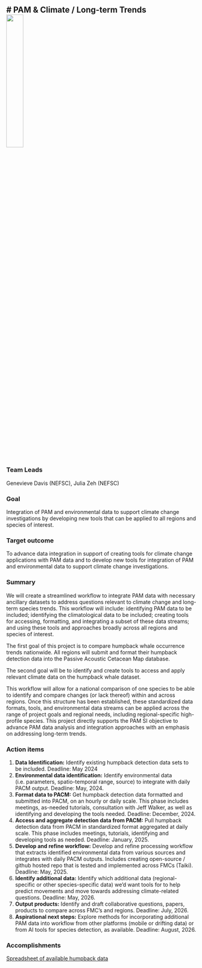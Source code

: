 # PAM & Climate / Long-term Trends ![](/content/images/Priority_project_graphics/Climate_trends/humpback_whale.png){width=30%}
---

### Team Leads
Genevieve Davis (NEFSC), Julia Zeh (NEFSC)

### Goal
Integration of PAM and environmental data to support climate change investigations by developing new tools that can be applied to all regions and species of interest. 

### Target outcome
To advance data integration in support of creating tools for climate change applications with PAM data and to develop new tools for integration of PAM and environmental data to support climate change investigations.

### Summary
We will create a streamlined workflow to integrate PAM data with necessary ancillary datasets to address questions relevant to climate change and long-term species trends. This workflow will include: identifying PAM data to be included; identifying the climatological data to be included; creating tools for accessing, formatting, and integrating a subset of these data streams; and using these tools and approaches broadly across all regions and species of interest. 

The first goal of this project is to compare humpback whale occurrence trends nationwide. All regions will submit and format their humpback detection data into the Passive Acoustic Cetacean Map database. 

The second goal will be to identify and create tools to access and apply relevant climate data on the humpback whale dataset. 

This workflow will allow for a national comparison of one species to be able to identify and compare changes (or lack thereof) within and across regions. Once this structure has been established, these standardized data formats, tools, and environmental
data streams can be applied across the range of project goals and regional needs, including regional-specific high-profile species. This project directly supports the PAM SI objective to advance PAM data analysis and integration approaches with an emphasis on addressing long-term trends.

### Action items
1. **Data Identification:** Identify existing humpback detection data sets to be included. Deadline: May 2024
2. **Environmental data identification:** Identify environmental data (i.e. parameters, spatio-temporal range, source) to integrate with daily PACM output. Deadline: May, 2024.
3. **Format data to PACM:** Get humpback detection data formatted and submitted into PACM, on an hourly or daily scale. This phase includes meetings, as-needed tutorials, consultation with Jeff Walker, as well as identifying and developing the tools needed. Deadline: December, 2024.
4. **Access and aggregate detection data from PACM:** Pull humpback detection data from PACM in standardized format aggregated at daily scale. This phase includes meetings, tutorials, identifying and developing tools as needed. Deadline: January, 2025.
5. **Develop and refine workflow:** Develop and refine processing workflow that extracts identified environmental data from various sources and integrates with daily PACM outputs. Includes creating open-source / github hosted repo that is tested and implemented across FMCs (Taiki). Deadline: May, 2025.
6. **Identify additional data:** Identify which additional data (regional-specific or other species-specific data) we’d want tools for to help predict movements and move towards addressing climate-related questions. Deadline: May, 2026.
7. **Output products:** Identify and draft collaborative questions, papers, products to compare across FMC’s and regions. Deadline: July, 2026.
8. **Aspirational next steps:** Explore methods for incorporating additional PAM data into workflow from other platforms (mobile or drifting data) or from AI tools for species detection, as available. Deadline: August, 2026.

### Accomplishments
[Spreadsheet of available humpback data](https://docs.google.com/spreadsheets/u/0/d/128jZhAl3YAP3QF2Ww7e04CSRxMch5IIFebsX2NqFFpU/edit)


